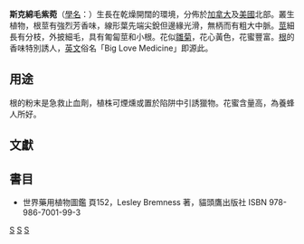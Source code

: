 {{Speciesbox
| taxon = Symphyotrichum ericoides
| image = Symphyotrichum ericoides CH-01.jpg
| status = G5
| status_system = TNC
| status_ref = <ref name=natureserve>{{Cite web|publisher = NatureServe|title = Symphyotrichum ericoides|work = NatureServe Explorer|url = http://www.natureserve.org/explorer/servlet/NatureServe?searchName=Symphyotrichum+ericoides+|accessdate = 2007-07-04|archive-date = 2007-09-29|archive-url = https://web.archive.org/web/20070929122517/http://www.natureserve.org/explorer/servlet/NatureServe?searchName=Symphyotrichum+ericoides+|dead-url = yes}}</ref>
| binomial_authority = ([[卡爾·林奈|L.]]) [[G.L.Nesom|G.L.Nesom]]
| synonyms=''Aster ericoides''
}}
'''斯克綿毛紫菀'''（[[學名|學名]]：{{lang|la|''Symphyotrichum ericoides''}}）生長在乾燥開闊的環境，分佈於[[加拿大|加拿大]]及[[美國|美國]]北部。叢生植物，根莖有強烈芳香味，線形葉先端尖銳但邊緣光滑，無柄而有粗大中脈。[[莖|莖]]細長有分枝，外披細毛，具有匍匐莖和小根。花似[[雛菊|雛菊]]，花心黃色，花蜜豐富。[[根|根]]的香味特別誘人，[[英文|英文]]俗名「Big Love Medicine」即源此。

==用途==
根的粉末是急救止血劑，植株可煙燻或置於陷阱中引誘獵物。花蜜含量高，為養蜂人所好。

==文獻==
{{reflist}}

==書目==
*世界藥用植物圖鑑 頁152，Lesley Bremness 著，貓頭鷹出版社 ISBN 978-986-7001-99-3
{{taxonbar}}
[[Category:联毛紫菀属|S]]
[[Category:菊類植物|S]]
[[Category:卡尔·林奈命名的生物分类|S]]